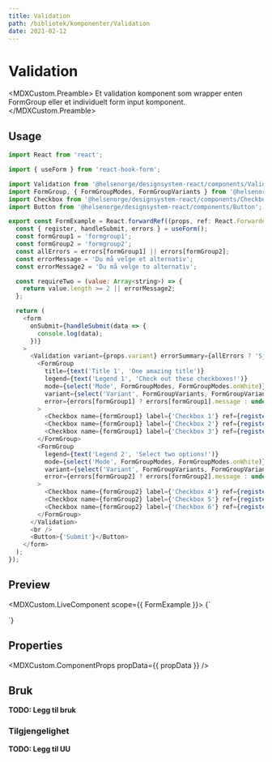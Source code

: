 ```yaml
---
title: Validation
path: /bibliotek/komponenter/Validation
date: 2021-02-12
---
```



# Validation

<MDXCustom.Preamble>
  Et validation komponent som wrapper enten FormGroup eller et individuelt form input komponent.
</MDXCustom.Preamble>

## Usage
```javascript
import React from 'react';

import { useForm } from 'react-hook-form';

import Validation from '@helsenorge/designsystem-react/components/Validation';
import FormGroup, { FormGroupModes, FormGroupVariants } from '@helsenorge/designsystem-react/components/FormGroup';
import Checkbox from '@helsenorge/designsystem-react/components/Checkbox';
import Button from '@helsenorge/designsystem-react/components/Button';

export const FormExample = React.forwardRef((props, ref: React.ForwardedRef<HTMLElement>) => {
  const { register, handleSubmit, errors } = useForm();
  const formGroup1 = 'formgroup1';
  const formGroup2 = 'formgroup2';
  const allErrors = errors[formGroup1] || errors[formGroup2];
  const errorMessage = 'Du må velge et alternativ';
  const errorMessage2 = 'Du må velge to alternativ';

  const requireTwo = (value: Array<string>) => {
    return value.length >= 2 || errorMessage2;
  };

  return (
    <form
      onSubmit={handleSubmit(data => {
        console.log(data);
      })}
    >
      <Validation variant={props.variant} errorSummary={allErrors ? 'Sjekk at alt er riktig utfylt' : undefined}>
        <FormGroup
          title={text('Title 1', 'One amazing title')}
          legend={text('Legend 1', 'Check out these checkboxes!')}
          mode={select('Mode', FormGroupModes, FormGroupModes.onWhite)}
          variant={select('Variant', FormGroupVariants, FormGroupVariants.normal)}
          error={errors[formGroup1] ? errors[formGroup1].message : undefined}
        >
          <Checkbox name={formGroup1} label={'Checkbox 1'} ref={register({ required: errorMessage })} />
          <Checkbox name={formGroup1} label={'Checkbox 2'} ref={register({ required: errorMessage })} />
          <Checkbox name={formGroup1} label={'Checkbox 3'} ref={register({ required: errorMessage })} />
        </FormGroup>
        <FormGroup
          legend={text('Legend 2', 'Select two options!')}
          mode={select('Mode', FormGroupModes, FormGroupModes.onWhite)}
          variant={select('Variant', FormGroupVariants, FormGroupVariants.normal)}
          error={errors[formGroup2] ? errors[formGroup2].message : undefined}
        >
          <Checkbox name={formGroup2} label={'Checkbox 4'} ref={register({ validate: requireTwo })} />
          <Checkbox name={formGroup2} label={'Checkbox 5'} ref={register({ validate: requireTwo })} />
          <Checkbox name={formGroup2} label={'Checkbox 6'} ref={register({ validate: requireTwo })} />
        </FormGroup>
      </Validation>
      <br />
      <Button>{'Submit'}</Button>
    </form>
  );
});
```

## Preview

<MDXCustom.LiveComponent scope={{ FormExample }}>
  {`
  <div style={
    {padding: '20px',
    width: '30vw'}}>
    <FormExample exampleType={'formgroup'}></FormExample>
    </div>
  `}
</MDXCustom.LiveComponent>

## Properties

<MDXCustom.ComponentProps propData={{ propData }} />

## Bruk

**TODO: Legg til bruk**

### Tilgjengelighet

**TODO: Legg til UU**
